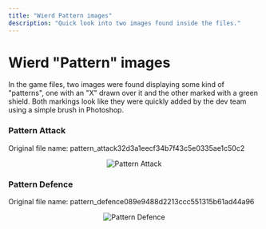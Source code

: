 ```yaml
---
title: "Wierd Pattern images"
description: "Quick look into two images found inside the files."
---
```


# Wierd "Pattern" images

In the game files, two images were found displaying some kind of "patterns", one with an "X" drawn over it and the other marked with a green shield.
Both markings look like they were quickly added by the dev team using a simple brush in Photoshop.

### Pattern Attack

Original file name: pattern_attack32d3a1eecf34b7f43c5e0335ae1c50c2

<div align="center">

![Pattern Attack](https://raw.githubusercontent.com/ThatSINEWAVE/pcw-bughunters/refs/heads/main/images/datamining/Pattern%20Images/pattern_attack32d3a1eecf34b7f43c5e0335ae1c50c2.png)

</div>

### Pattern Defence

Original file name: pattern_defence089e9488d2213ccc551315b61ad44a96

<div align="center">

![Pattern Defence](https://raw.githubusercontent.com/ThatSINEWAVE/pcw-bughunters/refs/heads/main/images/datamining/Pattern%20Images/pattern_defence089e9488d2213ccc551315b61ad44a96.png)

</div>